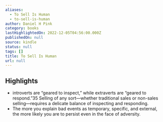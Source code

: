 ```yaml
---
aliases:
  - To Sell Is Human
  - to-sell-is-human
author: Daniel H Pink
category: books
lastHighlightedOn: 2022-12-05T04:56:00.000Z
publishedOn: null
source: kindle
status: null
tags: []
title: To Sell Is Human
url: null
---
```

## Highlights

- introverts are “geared to inspect,” while extraverts are “geared to respond.”35 Selling of any sort—whether traditional sales or non-sales selling—requires a delicate balance of inspecting and responding.
- The more you explain bad events as temporary, specific, and external, the more likely you are to persist even in the face of adversity.
